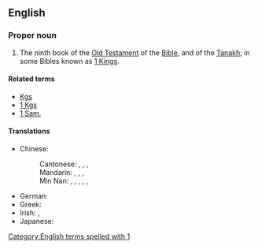 ==English==
{{book of the Bible|Books of Samuel}}

===Proper noun===
{{en-proper noun}}

# {{label|en|biblical}} The ninth book of the [[Old Testament]] of the [[Bible]], and of the [[Tanakh]]; in some Bibles known as [[1 Kings]].

====Related terms====
* [[Kgs]]
* [[1 Kgs]]
* [[1 Sam.]]

====Translations====
{{trans-top|book of the Bible}}
* Chinese:
*: Cantonese: {{t|yue|撒母耳記上|sc=Hani}}, {{t|yue|撒母耳记上|tr=saat3 mou5 ji5 gei3 soeng6|sc=Hani}}, {{t|yue|撒慕爾紀上|sc=Hani}}, {{t|yue|撒慕尔纪上|tr=saat3 mou6 ji5 gei2 soeng6|sc=Hani}} {{qualifier|Catholic}}
*: Mandarin: {{t+|cmn|撒母耳記上|sc=Hani}}, {{t+|cmn|撒母耳记上|tr=Sǎmǔ'ěrjì Shàng|sc=Hani}}, {{t|cmn|撒慕爾紀上|sc=Hani}}, {{t|cmn|撒慕尔纪上|tr=Sǎmù'ěrjì Shàng|sc=Hani}} {{qualifier|Catholic}}
*: Min Nan: {{t|nan|撒母耳記上卷|sc=Hani}}, {{t|nan|撒母耳记上卷|tr=Sat-bó͘-ní Kì Siōng-koàn, Sat-bó͘-jí Kì Siōng-koàn|sc=Hani}}, {{t|nan|撒母耳記上|sc=Hani}}, {{t|nan|撒母耳记上|tr=Sat-bó͘-ní Kì Siōng, Sat-bó͘-jí Kì Siōng|sc=Hani}}, {{t|nan|撒慕爾紀上}}, {{t|nan|撒慕尔纪上|tr=Sat-bō͘-ní-kí siōng}} {{qualifier|Catholic}}
{{trans-mid}}
* German: {{t|de|1 Samuel}}
* Greek: {{t|el|Α' Σαμουήλ}}
* Irish: {{t|ga|Céad Leabhar Shamúéil|m}}, {{t|ga|1 Samúéil|m}}
* Japanese: {{t|ja|サムエル記上|tr=samueru kijō}}
{{trans-bottom}}

[[Category:English terms spelled with 1]]